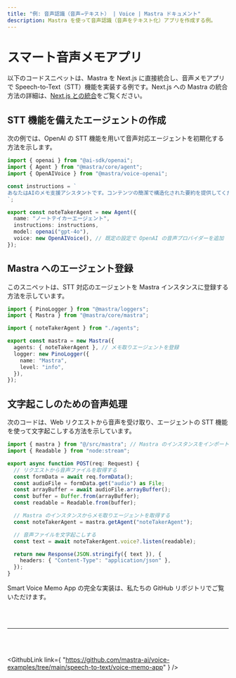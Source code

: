 ```yaml
---
title: "例: 音声認識（音声→テキスト） | Voice | Mastra ドキュメント"
description: Mastra を使って音声認識（音声をテキスト化）アプリを作成する例。
---
```




# スマート音声メモアプリ

以下のコードスニペットは、Mastra を Next.js に直接統合し、音声メモアプリで Speech-to-Text（STT）機能を実装する例です。Next.js への Mastra の統合方法の詳細は、[Next.js との統合](/docs/frameworks/next-js)をご覧ください。

## STT 機能を備えたエージェントの作成

次の例では、OpenAI の STT 機能を用いて音声対応エージェントを初期化する方法を示します。

```typescript filename="src/mastra/agents/index.ts"
import { openai } from "@ai-sdk/openai";
import { Agent } from "@mastra/core/agent";
import { OpenAIVoice } from "@mastra/voice-openai";

const instructions = `
あなたはAIのメモ支援アシスタントです。コンテンツの簡潔で構造化された要約を提供してください... // 省略
`;

export const noteTakerAgent = new Agent({
  name: "ノートテイカーエージェント",
  instructions: instructions,
  model: openai("gpt-4o"),
  voice: new OpenAIVoice(), // 既定の設定で OpenAI の音声プロバイダーを追加
});
```


## Mastra へのエージェント登録

このスニペットは、STT 対応のエージェントを Mastra インスタンスに登録する方法を示しています。

```typescript filename="src/mastra/index.ts"
import { PinoLogger } from "@mastra/loggers";
import { Mastra } from "@mastra/core/mastra";

import { noteTakerAgent } from "./agents";

export const mastra = new Mastra({
  agents: { noteTakerAgent }, // メモ取りエージェントを登録
  logger: new PinoLogger({
    name: "Mastra",
    level: "info",
  }),
});
```


## 文字起こしのための音声処理

次のコードは、Web リクエストから音声を受け取り、エージェントの STT 機能を使って文字起こしする方法を示しています。

```typescript filename="app/api/audio/route.ts"
import { mastra } from "@/src/mastra"; // Mastra のインスタンスをインポート
import { Readable } from "node:stream";

export async function POST(req: Request) {
  // リクエストから音声ファイルを取得する
  const formData = await req.formData();
  const audioFile = formData.get("audio") as File;
  const arrayBuffer = await audioFile.arrayBuffer();
  const buffer = Buffer.from(arrayBuffer);
  const readable = Readable.from(buffer);

  // Mastra のインスタンスからメモ取りエージェントを取得する
  const noteTakerAgent = mastra.getAgent("noteTakerAgent");

  // 音声ファイルを文字起こしする
  const text = await noteTakerAgent.voice?.listen(readable);

  return new Response(JSON.stringify({ text }), {
    headers: { "Content-Type": "application/json" },
  });
}
```

Smart Voice Memo App の完全な実装は、私たちの GitHub リポジトリでご覧いただけます。

<br />

<br />

<hr className="dark:border-[#404040] border-gray-300" />

<br />

<br />

<GithubLink
  link={
"https://github.com/mastra-ai/voice-examples/tree/main/speech-to-text/voice-memo-app"
}
/>
